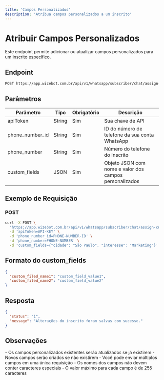 ```yaml
---
title: 'Campos Personalizados'
description: 'Atribua campos personalizados a um inscrito'
---
```


# Atribuir Campos Personalizados

Este endpoint permite adicionar ou atualizar campos personalizados para um inscrito específico.

## Endpoint

```bash
POST https://app.wizebot.com.br/api/v1/whatsapp/subscriber/chat/assign-custom-fields
```

## Parâmetros

| Parâmetro | Tipo | Obrigatório | Descrição |
|-----------|------|-------------|-----------|
| apiToken | String | Sim | Sua chave de API |
| phone_number_id | String | Sim | ID do número de telefone da sua conta WhatsApp |
| phone_number | String | Sim | Número do telefone do inscrito |
| custom_fields | JSON | Sim | Objeto JSON com nome e valor dos campos personalizados |

## Exemplo de Requisição

### POST
```bash
curl -X POST \
  'https://app.wizebot.com.br/api/v1/whatsapp/subscriber/chat/assign-custom-fields' \
  -d 'apiToken=API-KEY' \
  -d 'phone_number_id=PHONE-NUMBER-ID' \
  -d 'phone_number=PHONE-NUMBER' \
  -d 'custom_fields={"cidade": "São Paulo", "interesse": "Marketing"}'
```

## Formato do custom_fields

```json
{
  "custom_filed_name1": "custom_field_value1",
  "custom_filed_name2": "custom_field_value2"
}
```

## Resposta

```json
{
  "status": "1",
  "message": "Alterações do inscrito foram salvas com sucesso."
}
```

## Observações

<Info>
- Os campos personalizados existentes serão atualizados se já existirem
- Novos campos serão criados se não existirem
- Você pode enviar múltiplos campos em uma única requisição
</Info>

<Warning>
- Os nomes dos campos não devem conter caracteres especiais
- O valor máximo para cada campo é de 255 caracteres
</Warning>
